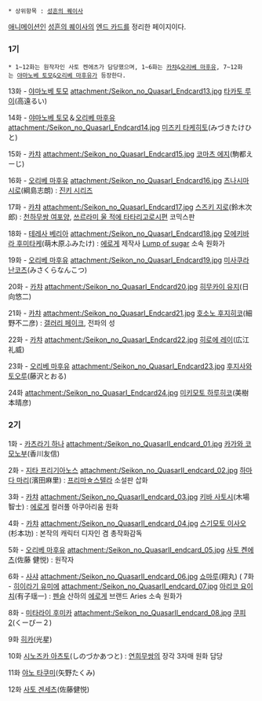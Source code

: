  * 상위항목 : [[성흔의 퀘이사]]

[[애니메이션]]인 [[성흔의 퀘이사]]의 [[엔드 카드]]를 정리한 페이지이다.

=== 1기 ===
 * 1~12화는 원작자인 사토 켄에츠가 담당했으며, 1~6화는 [[카챠]]&[[오리베 마후유]], 7~12화는 [[야마노베 토모]]&[[오리베 마후유]]가 등장한다.

13화 - [[야마노베 토모]]
attachment:/Seikon_no_QuasarⅠ_Endcard13.jpg
[[타카토 루이]](高遠るい)

14화 - [[야마노베 토모]]＆[[오리베 마후유]]
attachment:/Seikon_no_QuasarⅠ_Endcard14.jpg
[[미즈키 타케히토]](みづきたけひと)

15화 - [[카챠]]
attachment:/Seikon_no_QuasarⅠ_Endcard15.jpg
[[코마츠 에지]](駒都えーじ)

16화 - [[오리베 마후유]]
attachment:/Seikon_no_QuasarⅠ_Endcard16.jpg
[[츠나시마 시로]](綱島志朗) : [[진키 시리즈]]

17화 - [[카챠]]
attachment:/Seikon_no_QuasarⅠ_Endcard17.jpg
[[스즈키 지로]](鈴木次郎) : [[천하무쌍 여포양]], [[쓰르라미 울 적에 타타리고로시]]편 코믹스판

18화 - [[테레사 베리아]]
attachment:/Seikon_no_QuasarⅠ_Endcard18.jpg
[[모에키바라 후미타케]](萌木原ふみたけ) : [[에로게]] 제작사 [[Lump of sugar]] 소속 원화가

19화 - [[오리베 마후유]]
attachment:/Seikon_no_QuasarⅠ_Endcard19.jpg
[[미사쿠라 난코츠]](みさくらなんこつ)

20화 - [[카챠]]
attachment:/Seikon_no_QuasarⅠ_Endcard20.jpg
[[히무카이 유지]](日向悠二)

21화 - [[카챠]]
attachment:/Seikon_no_QuasarⅠ_Endcard21.jpg
[[호소노 후지히코]](細野不二彦) : [[갤러리 페이크]], 전파의 성

22화 - [[카챠]]
attachment:/Seikon_no_QuasarⅠ_Endcard22.jpg
[[히로에 레이]](広江礼威)

23화 - [[오리베 마후유]]
attachment:/Seikon_no_QuasarⅠ_Endcard23.jpg
[[후지사와 토오루]](藤沢とおる)

24화
attachment:/Seikon_no_QuasarⅠ_Endcard24.jpg
[[미키모토 하루히코]](美樹本晴彦)

=== 2기 ===
1화 - [[카츠라기 하나]]
attachment:/Seikon_no_QuasarⅡ_endcard_01.jpg
[[카가와 코모노부]](香川友信)

2화 - [[지타 프리기아노스]]
attachment:/Seikon_no_QuasarⅡ_endcard_02.jpg
[[하마다 마리]](濱田麻里) : [[프리마☆스텔라]] 소설판 삽화

3화 - [[카챠]]
attachment:/Seikon_no_QuasarⅡ_endcard_03.jpg
[[키바 사토시]](木場智士) : [[에로게]] 컬러풀 아쿠아리움 원화 

4화 - [[카챠]]
attachment:/Seikon_no_QuasarⅡ_endcard_04.jpg
[[스기모토 이사오]](杉本功) : 본작의 캐릭터 디자인 겸 총작화감독

5화 - [[오리베 마후유]]
attachment:/Seikon_no_QuasarⅡ_endcard_05.jpg
[[사토 켄에츠]](佐藤 健悦) : 원작자

6화 - [[사샤]]
attachment:/Seikon_no_QuasarⅡ_endcard_06.jpg
[[쇼마루]](翔丸)
(
7화 - [[히이라기 유미에]]
attachment:/Seikon_no_QuasarⅡ_endcard_07.jpg
[[아리코 요이치]](有子瑶一) : [[펜슬]] 산하의 [[에로게]] 브랜드 Aries 소속 원화가

8화 - [[미타라이 후미카]]
attachment:/Seikon_no_QuasarⅡ_endcard_08.jpg
[[쿠피2]](くーぴー２) 

9화
[[히카]](光星) 

10화
[[시노즈카 아츠토]](しのづかあつと) : [[연희무쌍]]의 장각 3자매 원화 담당

11화
[[야노 타쿠미]](矢野たくみ)

12화
[[사토 겐세츠]](佐藤健悦)
